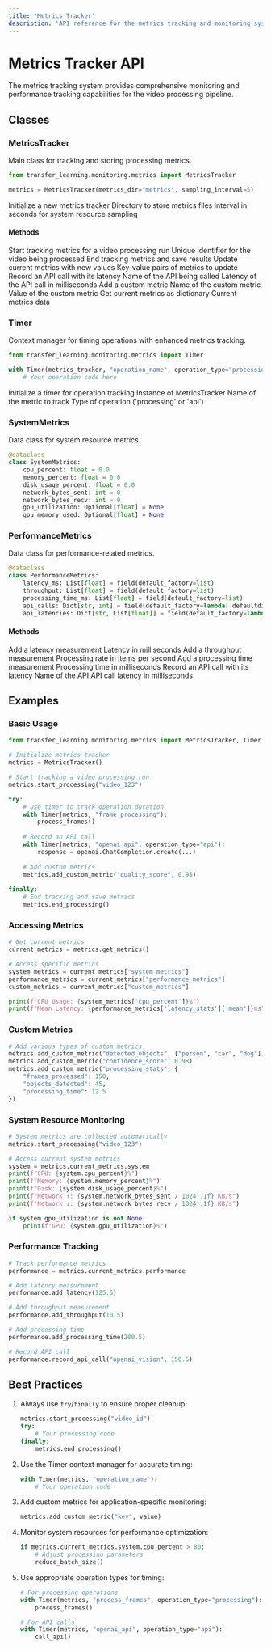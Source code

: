 ```yaml
---
title: 'Metrics Tracker'
description: 'API reference for the metrics tracking and monitoring system'
---
```


# Metrics Tracker API

The metrics tracking system provides comprehensive monitoring and performance tracking capabilities for the video processing pipeline.

## Classes

### MetricsTracker

Main class for tracking and storing processing metrics.

```python
from transfer_learning.monitoring.metrics import MetricsTracker

metrics = MetricsTracker(metrics_dir="metrics", sampling_interval=5)
```

<ResponseField name="__init__" type="constructor">
  Initialize a new metrics tracker
  
  <Expandable title="Parameters">
    <ResponseField name="metrics_dir" type="string" default="metrics">
      Directory to store metrics files
    </ResponseField>
    <ResponseField name="sampling_interval" type="int" default="5">
      Interval in seconds for system resource sampling
    </ResponseField>
  </Expandable>
</ResponseField>

#### Methods

<ResponseField name="start_processing" type="method">
  Start tracking metrics for a video processing run
  
  <Expandable title="Parameters">
    <ResponseField name="video_id" type="string">
      Unique identifier for the video being processed
    </ResponseField>
  </Expandable>
</ResponseField>

<ResponseField name="end_processing" type="method">
  End tracking metrics and save results
</ResponseField>

<ResponseField name="update_metrics" type="method">
  Update current metrics with new values
  
  <Expandable title="Parameters">
    <ResponseField name="**kwargs" type="dict">
      Key-value pairs of metrics to update
    </ResponseField>
  </Expandable>
</ResponseField>

<ResponseField name="record_api_call" type="method">
  Record an API call with its latency
  
  <Expandable title="Parameters">
    <ResponseField name="api_name" type="string">
      Name of the API being called
    </ResponseField>
    <ResponseField name="latency_ms" type="float">
      Latency of the API call in milliseconds
    </ResponseField>
  </Expandable>
</ResponseField>

<ResponseField name="add_custom_metric" type="method">
  Add a custom metric
  
  <Expandable title="Parameters">
    <ResponseField name="name" type="string">
      Name of the custom metric
    </ResponseField>
    <ResponseField name="value" type="any">
      Value of the custom metric
    </ResponseField>
  </Expandable>
</ResponseField>

<ResponseField name="get_metrics" type="method">
  Get current metrics as dictionary
  
  <Expandable title="Returns">
    <ResponseField name="metrics" type="Dict">
      Current metrics data
    </ResponseField>
  </Expandable>
</ResponseField>

### Timer

Context manager for timing operations with enhanced metrics tracking.

```python
from transfer_learning.monitoring.metrics import Timer

with Timer(metrics_tracker, "operation_name", operation_type="processing"):
    # Your operation code here
```

<ResponseField name="__init__" type="constructor">
  Initialize a timer for operation tracking
  
  <Expandable title="Parameters">
    <ResponseField name="metrics_tracker" type="MetricsTracker">
      Instance of MetricsTracker
    </ResponseField>
    <ResponseField name="metric_name" type="string">
      Name of the metric to track
    </ResponseField>
    <ResponseField name="operation_type" type="string" default="processing">
      Type of operation ('processing' or 'api')
    </ResponseField>
  </Expandable>
</ResponseField>

### SystemMetrics

Data class for system resource metrics.

```python
@dataclass
class SystemMetrics:
    cpu_percent: float = 0.0
    memory_percent: float = 0.0
    disk_usage_percent: float = 0.0
    network_bytes_sent: int = 0
    network_bytes_recv: int = 0
    gpu_utilization: Optional[float] = None
    gpu_memory_used: Optional[float] = None
```

### PerformanceMetrics

Data class for performance-related metrics.

```python
@dataclass
class PerformanceMetrics:
    latency_ms: List[float] = field(default_factory=list)
    throughput: List[float] = field(default_factory=list)
    processing_time_ms: List[float] = field(default_factory=list)
    api_calls: Dict[str, int] = field(default_factory=lambda: defaultdict(int))
    api_latencies: Dict[str, List[float]] = field(default_factory=lambda: defaultdict(list))
```

#### Methods

<ResponseField name="add_latency" type="method">
  Add a latency measurement
  
  <Expandable title="Parameters">
    <ResponseField name="latency_ms" type="float">
      Latency in milliseconds
    </ResponseField>
  </Expandable>
</ResponseField>

<ResponseField name="add_throughput" type="method">
  Add a throughput measurement
  
  <Expandable title="Parameters">
    <ResponseField name="items_per_second" type="float">
      Processing rate in items per second
    </ResponseField>
  </Expandable>
</ResponseField>

<ResponseField name="add_processing_time" type="method">
  Add a processing time measurement
  
  <Expandable title="Parameters">
    <ResponseField name="time_ms" type="float">
      Processing time in milliseconds
    </ResponseField>
  </Expandable>
</ResponseField>

<ResponseField name="record_api_call" type="method">
  Record an API call with its latency
  
  <Expandable title="Parameters">
    <ResponseField name="api_name" type="string">
      Name of the API
    </ResponseField>
    <ResponseField name="latency_ms" type="float">
      API call latency in milliseconds
    </ResponseField>
  </Expandable>
</ResponseField>

## Examples

### Basic Usage

```python
from transfer_learning.monitoring.metrics import MetricsTracker, Timer

# Initialize metrics tracker
metrics = MetricsTracker()

# Start tracking a video processing run
metrics.start_processing("video_123")

try:
    # Use timer to track operation duration
    with Timer(metrics, "frame_processing"):
        process_frames()
    
    # Record an API call
    with Timer(metrics, "openai_api", operation_type="api"):
        response = openai.ChatCompletion.create(...)
    
    # Add custom metrics
    metrics.add_custom_metric("quality_score", 0.95)
    
finally:
    # End tracking and save metrics
    metrics.end_processing()
```

### Accessing Metrics

```python
# Get current metrics
current_metrics = metrics.get_metrics()

# Access specific metrics
system_metrics = current_metrics["system_metrics"]
performance_metrics = current_metrics["performance_metrics"]
custom_metrics = current_metrics["custom_metrics"]

print(f"CPU Usage: {system_metrics['cpu_percent']}%")
print(f"Mean Latency: {performance_metrics['latency_stats']['mean']}ms")
```

### Custom Metrics

```python
# Add various types of custom metrics
metrics.add_custom_metric("detected_objects", ["person", "car", "dog"])
metrics.add_custom_metric("confidence_score", 0.98)
metrics.add_custom_metric("processing_stats", {
    "frames_processed": 150,
    "objects_detected": 45,
    "processing_time": 12.5
})
```

### System Resource Monitoring

```python
# System metrics are collected automatically
metrics.start_processing("video_123")

# Access current system metrics
system = metrics.current_metrics.system
print(f"CPU: {system.cpu_percent}%")
print(f"Memory: {system.memory_percent}%")
print(f"Disk: {system.disk_usage_percent}%")
print(f"Network ↑: {system.network_bytes_sent / 1024:.1f} KB/s")
print(f"Network ↓: {system.network_bytes_recv / 1024:.1f} KB/s")

if system.gpu_utilization is not None:
    print(f"GPU: {system.gpu_utilization}%")
```

### Performance Tracking

```python
# Track performance metrics
performance = metrics.current_metrics.performance

# Add latency measurement
performance.add_latency(125.5)

# Add throughput measurement
performance.add_throughput(10.5)

# Add processing time
performance.add_processing_time(200.5)

# Record API call
performance.record_api_call("openai_vision", 150.5)
```

## Best Practices

1. Always use `try`/`finally` to ensure proper cleanup:
   ```python
   metrics.start_processing("video_id")
   try:
       # Your processing code
   finally:
       metrics.end_processing()
   ```

2. Use the Timer context manager for accurate timing:
   ```python
   with Timer(metrics, "operation_name"):
       # Your operation code
   ```

3. Add custom metrics for application-specific monitoring:
   ```python
   metrics.add_custom_metric("key", value)
   ```

4. Monitor system resources for performance optimization:
   ```python
   if metrics.current_metrics.system.cpu_percent > 80:
       # Adjust processing parameters
       reduce_batch_size()
   ```

5. Use appropriate operation types for timing:
   ```python
   # For processing operations
   with Timer(metrics, "process_frames", operation_type="processing"):
       process_frames()
   
   # For API calls
   with Timer(metrics, "openai_api", operation_type="api"):
       call_api()
   ``` 